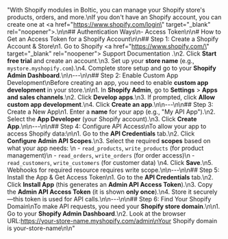 "With Shopify modules in Boltic, you can manage your Shopify store's products, orders, and more.\nIf you don't have an Shopify account, you can create one at <a href=\"https://www.shopify.com/login\" target=\"_blank\" rel=\"noopener\"></a>.\n\n## Authentication Ways\n- Access Token\n\n# How to Get an Access Token for a Shopify Account\n\n## Step 1: Create a Shopify Account & Store\n1. Go to Shopify <a href=\"https://www.shopify.com/\" target=\"_blank\" rel=\"noopener\"> <span> Support Documentation</span> </a>.\n2. Click **Start free trial** and create an account.\n3. Set up your **store name** (e.g., `mystore.myshopify.com`).\n4. Complete store setup and go to your **Shopify Admin Dashboard**.\n\n---\n\n## Step 2: Enable Custom App Development\nBefore creating an app, you need to enable **custom app development** in your store.\n\n1. In **Shopify Admin**, go to **Settings** > **Apps and sales channels**.\n2. Click **Develop apps**.\n3. If prompted, click **Allow custom app development**.\n4. Click **Create an app**.\n\n---\n\n## Step 3: Create a New App\n1. Enter a **name** for your app (e.g., \"My API App\").\n2. Select the **App Developer** (your Shopify account).\n3. Click **Create App**.\n\n---\n\n## Step 4: Configure API Access\nTo allow your app to access Shopify data:\n\n1. Go to the **API Credentials** tab.\n2. Click **Configure Admin API Scopes**.\n3. Select the required **scopes** based on what your app needs:  \n   - `read_products`, `write_products` (for product management)\n   - `read_orders`, `write_orders` (for order access)\n   - `read_customers`, `write_customers` (for customer data)  \n4. Click **Save**.\n5. Webhooks for required resource requires write scope.\n\n---\n\n## Step 5: Install the App & Get Access Token\n1. Go to the **API Credentials** tab.\n2. Click **Install App** (this generates an **Admin API Access Token**).\n3. Copy the **Admin API Access Token** (it is shown **only once**).\n4. Store it securely—this token is used for API calls.\n\n---\n\n## Step 6: Find Your Shopify Domain\nTo make API requests, you need your **Shopify store domain**.\n\n1. Go to your **Shopify Admin Dashboard**.\n2. Look at the browser URL:https://your-store-name.myshopify.com/admin\nYour Shopify domain is your-store-name\n\n"